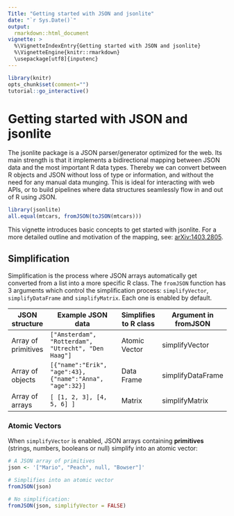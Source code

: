 ```yaml
---
Title: "Getting started with JSON and jsonlite"
date: "`r Sys.Date()`"
output:
  rmarkdown::html_document
vignette: >
  %\VignetteIndexEntry{Getting started with JSON and jsonlite}
  %\VignetteEngine{knitr::rmarkdown}
  \usepackage[utf8]{inputenc}
---
```



```r
library(knitr)
opts_chunk$set(comment="")
tutorial::go_interactive()
```

# Getting started with JSON and jsonlite

The jsonlite package is a JSON parser/generator optimized for the web. Its main strength is that it implements a bidirectional mapping between JSON data and the most important R data types. Thereby we can convert between R objects and JSON without loss of type or information, and without the need for any manual data munging. This is ideal for interacting with web APIs, or to build pipelines where data structures seamlessly flow in and out of R using JSON.

```r
library(jsonlite)
all.equal(mtcars, fromJSON(toJSON(mtcars)))
```

This vignette introduces basic concepts to get started with jsonlite. For a more detailed outline and motivation of the mapping, see: [arXiv:1403.2805](http://arxiv.org/abs/1403.2805).

## Simplification

Simplification is the process where JSON arrays automatically get converted from a list into a more specific R class. The `fromJSON` function has 3 arguments which control the simplification process: `simplifyVector`, `simplifyDataFrame` and `simplifyMatrix`. Each one is enabled by default.

| JSON structure        | Example JSON data                                        | Simplifies to R class | Argument in fromJSON | 
| ----------------------|----------------------------------------------------------|-----------------------|----------------------|
| Array of primitives   | `["Amsterdam", "Rotterdam", "Utrecht", "Den Haag"]`      | Atomic Vector         | simplifyVector       | 
| Array of objects      | `[{"name":"Erik", "age":43}, {"name":"Anna", "age":32}]` | Data Frame            | simplifyDataFrame    | 
| Array of arrays       | `[ [1, 2, 3], [4, 5, 6] ]`                               | Matrix                | simplifyMatrix       |

### Atomic Vectors

When `simplifyVector` is enabled, JSON arrays containing **primitives** (strings, numbers, booleans or null) simplify into an atomic vector:

```r
# A JSON array of primitives
json <- '["Mario", "Peach", null, "Bowser"]'

# Simplifies into an atomic vector
fromJSON(json)

# No simplification:
fromJSON(json, simplifyVector = FALSE)
```
